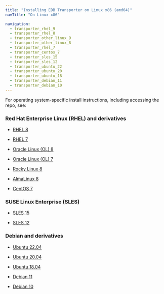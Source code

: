 ```yaml
---
title: "Installing EDB Transporter on Linux x86 (amd64)"
navTitle: "On Linux x86"

navigation:
  - transporter_rhel_9
  - transporter_rhel_8
  - transporter_other_linux_9
  - transporter_other_linux_8
  - transporter_rhel_7
  - transporter_centos_7
  - transporter_sles_15
  - transporter_sles_12
  - transporter_ubuntu_22
  - transporter_ubuntu_20
  - transporter_ubuntu_18
  - transporter_debian_11
  - transporter_debian_10
---
```


For operating system-specific install instructions, including accessing the repo, see:

### Red Hat Enterprise Linux (RHEL) and derivatives

- [RHEL 8](transporter_rhel_8)

- [RHEL 7](transporter_rhel_7)

- [Oracle Linux (OL) 8](transporter_rhel_8)

- [Oracle Linux (OL) 7](transporter_rhel_7)

- [Rocky Linux 8](transporter_other_linux_8)

- [AlmaLinux 8](transporter_other_linux_8)

- [CentOS 7](transporter_centos_7)

### SUSE Linux Enterprise (SLES)

- [SLES 15](transporter_sles_15)

- [SLES 12](transporter_sles_12)

### Debian and derivatives

- [Ubuntu 22.04](transporter_ubuntu_22)

- [Ubuntu 20.04](transporter_ubuntu_20)

- [Ubuntu 18.04](transporter_ubuntu_18)

- [Debian 11](transporter_debian_11)

- [Debian 10](transporter_debian_10)
